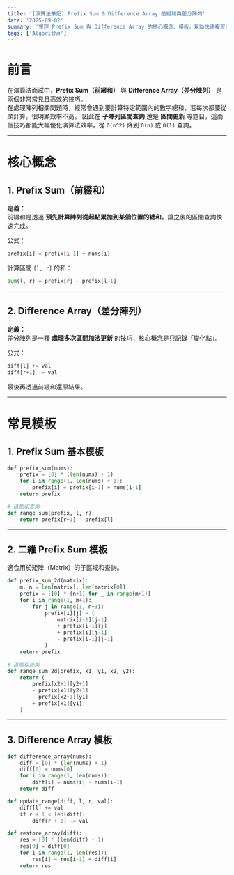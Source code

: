 ```yaml
---
title: '[演算法筆記] Prefix Sum & Difference Array 前綴和與差分陣列'
date: '2025-09-02'
summary: '整理 Prefix Sum 與 Difference Array 的核心概念、模板，幫助快速複習與面試實戰。'
tags: ['Algorithm']
---
```


# 前言

在演算法面試中，**Prefix Sum（前綴和）** 與 **Difference Array（差分陣列）** 是兩個非常常見且高效的技巧。  
在處理陣列相關問題時，經常會遇到要計算特定範圍內的數字總和，若每次都要從頭計算，很明顯效率不高。
因此在 **子陣列區間查詢** 還是 **區間更新** 等題目，這兩個技巧都能大幅優化演算法效率，從 `O(n^2)` 降到 `O(n)` 或 `O(1)` 查詢。

---

# 核心概念

## 1. Prefix Sum（前綴和）

**定義：**  
前綴和是透過 **預先計算陣列從起點累加到某個位置的總和**，讓之後的區間查詢快速完成。

公式：

```python
prefix[i] = prefix[i-1] + nums[i]
```

計算區間 `[l, r]` 的和：

```python
sum(l, r) = prefix[r] - prefix[l-1]
```

---

## 2. Difference Array（差分陣列）

**定義：**  
差分陣列是一種 **處理多次區間加法更新** 的技巧，核心概念是只記錄「變化點」。

公式：

```python
diff[l] += val
diff[r+1] -= val
```

最後再透過前綴和還原結果。

---

# 常見模板

## 1. Prefix Sum 基本模板

```python
def prefix_sum(nums):
    prefix = [0] * (len(nums) + 1)
    for i in range(1, len(nums) + 1):
        prefix[i] = prefix[i-1] + nums[i-1]
    return prefix

# 區間和查詢
def range_sum(prefix, l, r):
    return prefix[r+1] - prefix[l]
```

---

## 2. 二維 Prefix Sum 模板

適合用於矩陣（Matrix）的子區域和查詢。

```python
def prefix_sum_2d(matrix):
    m, n = len(matrix), len(matrix[0])
    prefix = [[0] * (n+1) for _ in range(m+1)]
    for i in range(1, m+1):
        for j in range(1, n+1):
            prefix[i][j] = (
                matrix[i-1][j-1]
                + prefix[i-1][j]
                + prefix[i][j-1]
                - prefix[i-1][j-1]
            )
    return prefix

# 區間和查詢
def range_sum_2d(prefix, x1, y1, x2, y2):
    return (
        prefix[x2+1][y2+1]
        - prefix[x1][y2+1]
        - prefix[x2+1][y1]
        + prefix[x1][y1]
    )
```

---

## 3. Difference Array 模板

```python
def difference_array(nums):
    diff = [0] * (len(nums) + 1)
    diff[0] = nums[0]
    for i in range(1, len(nums)):
        diff[i] = nums[i] - nums[i-1]
    return diff

def update_range(diff, l, r, val):
    diff[l] += val
    if r + 1 < len(diff):
        diff[r + 1] -= val

def restore_array(diff):
    res = [0] * (len(diff) - 1)
    res[0] = diff[0]
    for i in range(1, len(res)):
        res[i] = res[i-1] + diff[i]
    return res
```
